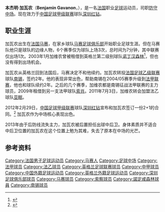 {{Infobox football biography
| name = 本杰明·加瓦农<br>Benjamin Gavanon
| image = 
| fullname = 
| height = {{height|meter=1.80}}
| birth_date  = {{birth date and age|df=y|1980|8|9}}
| birth_place = [[法国|法国]][[马赛|马赛]]
| currentclub = [[深圳红钻足球俱乐部|深圳红钻]]
| clubnumber = 10
| position = [[中场#防守中场|防守中场]]
| years = 1997-2003<br/>2003<br/>2003-2011<br/>2009-2010<br>2011-2012<br>2012-
| clubs = [[马赛足球俱乐部|马赛]]<br/>→ [[诺丁汉森林|诺丁汉森林]] (租借)<br/>[[南锡足球俱乐部|南锡]]<br/>→ [[索肖足球俱乐部|索肖]] (租借)<br/>[[艾米恩斯體育會|亚眠]]<br/>[[深圳红钻|深圳红钻]]
| caps(goals) = 1 (0)<br/>0 (0)<br/>215 (14)<br/>27 (1)<br/>22 (4)<br/>56 (11)
| pcupdate = 2013年11月2日
| ntupdate =
}}

'''本杰明·加瓦农'''（'''Benjamin Gavanon'''，{{bd|1980年|8月9日|||Gavanon, Benjamin}}），是一名[[法国|法国]]职业[[足球|足球]]运动员，司职[[中场#防守中场|防守中场]]。现在效力于[[中国足球甲级联赛|中国足球甲级联赛]]球队[[深圳红钻足球俱乐部|深圳红钻]]。

==职业生涯==
加瓦农出生在[[法国|法国]][[马赛|马赛]]，在家乡球队[[马赛足球俱乐部|马赛足球俱乐部]]开始职业足球生涯。但在马赛队他只是球队的边缘人物，6个赛季仅为球队上场3次，总时间为7分钟，其中联赛仅出场1次。2003年1月加维农曾被租借到英格兰第二级别球队[[诺丁汉森林足球俱乐部|诺丁汉森林]]<ref>{{citenews|title=Gavanon's Forest pledge|url=http://news.bbc.co.uk/sport1/hi/football/teams/n/nottm_forest/2700813.stm|publisher=BBC Sport|date=2003年1月28日|accessdate=2012年3月1日|archive-date=2003年2月3日|archive-url=https://web.archive.org/web/20030203224617/http://news.bbc.co.uk/sport1/hi/football/teams/n/nottm_forest/2700813.stm|dead-url=no}}</ref>，但也没有得到出场机会。

加瓦农从英格兰回到法国后，马赛决定不和他续约。加瓦农转投[[法国足球乙级联赛|法国足球乙级联赛]]球队[[南锡足球俱乐部|南锡]]，签约2年。他的表现非常出色，帮助南锡在2004/05赛季升级到[[法国足球甲级联赛|法甲联赛]]，他也和球队续约2年。之后的几个赛季，加维农都是南锡征战法甲联赛的主力球员，2009年租借到另一支法甲球队[[索肖足球俱乐部|索肖]]。2011年7月3日，加维农转会加盟法乙球队[[亚眠足球俱乐部|亚眠]]。

2012年2月29日，[[中国足球甲级联赛|中国足球甲级联赛]]球队[[深圳红钻足球俱乐部|深圳红钻]]宣布和加瓦农签订一份2+1的合同。<ref>{{Cite web |url=http://sports.sina.com.cn/b/2012-03-01/00475962736.shtml |title=法国后腰免试训加盟深圳 国安左路小将获三年合同 |access-date=2012-03-01 |archive-date=2019-08-27 |archive-url=https://web.archive.org/web/20190827235545/http://sports.sina.com.cn/b/2012-03-01/00475962736.shtml |dead-url=no }}</ref> 加瓦农作为中场核心表现出色。

2013年由于后防线流失主力，加瓦农被后置担任出球中后卫。身体素质并不适合中后卫位置的加瓦农在这个位置上勉为其难，失去了原本在中场的光芒。

==参考资料==
{{reflist}}

{{2013年中甲分类名单深圳}}

{{DEFAULTSORT:Gavanon, Benjamin}}
[[Category:法国男子足球运动员|Category:法国男子足球运动员]]
[[Category:马赛人|Category:马赛人]]
[[Category:足球中场|Category:足球中场]]
[[Category:法甲球员|Category:法甲球员]]
[[Category:法乙球员|Category:法乙球员]]
[[Category:英格兰足球联赛球员|Category:英格兰足球联赛球员]]
[[Category:中甲球员|Category:中甲球员]]
[[Category:中国外籍足球运动员|Category:中国外籍足球运动员]]
[[Category:英格兰外籍足球运动员|Category:英格兰外籍足球运动员]]
[[Category:深圳足球俱乐部球员|Category:深圳足球俱乐部球员]]
[[Category:马赛球员|Category:马赛球员]]
[[Category:索察球员|Category:索察球员]]
[[Category:諾定咸森林球員|Category:諾定咸森林球員]]
[[Category:南锡球员|Category:南锡球员]]